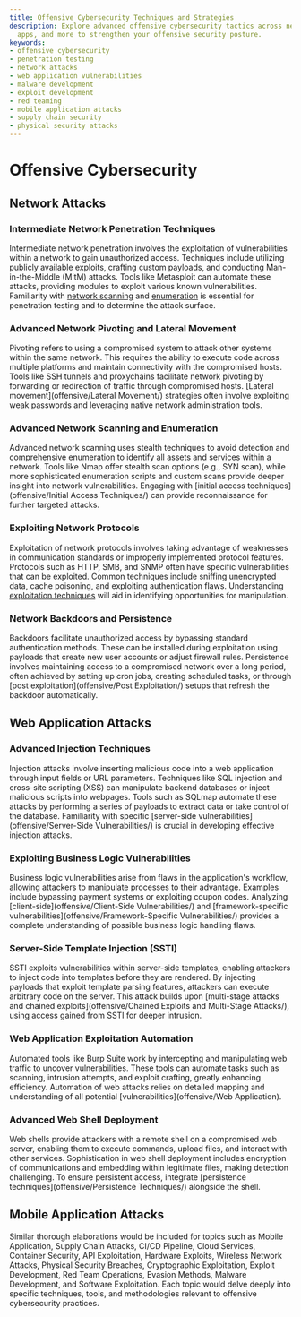 ```yaml
---
title: Offensive Cybersecurity Techniques and Strategies
description: Explore advanced offensive cybersecurity tactics across networks, web
  apps, and more to strengthen your offensive security posture.
keywords:
- offensive cybersecurity
- penetration testing
- network attacks
- web application vulnerabilities
- malware development
- exploit development
- red teaming
- mobile application attacks
- supply chain security
- physical security attacks
---
```


# Offensive Cybersecurity

## Network Attacks

### Intermediate Network Penetration Techniques
Intermediate network penetration involves the exploitation of vulnerabilities within a network to gain unauthorized access. Techniques include utilizing publicly available exploits, crafting custom payloads, and conducting Man-in-the-Middle (MitM) attacks. Tools like Metasploit can automate these attacks, providing modules to exploit various known vulnerabilities. Familiarity with [network scanning](offensive/Scanning/) and [enumeration](offensive/Enumeration/) is essential for penetration testing and to determine the attack surface.

### Advanced Network Pivoting and Lateral Movement
Pivoting refers to using a compromised system to attack other systems within the same network. This requires the ability to execute code across multiple platforms and maintain connectivity with the compromised hosts. Tools like SSH tunnels and proxychains facilitate network pivoting by forwarding or redirection of traffic through compromised hosts. [Lateral movement](offensive/Lateral Movement/) strategies often involve exploiting weak passwords and leveraging native network administration tools.

### Advanced Network Scanning and Enumeration
Advanced network scanning uses stealth techniques to avoid detection and comprehensive enumeration to identify all assets and services within a network. Tools like Nmap offer stealth scan options (e.g., SYN scan), while more sophisticated enumeration scripts and custom scans provide deeper insight into network vulnerabilities. Engaging with [initial access techniques](offensive/Initial Access Techniques/) can provide reconnaissance for further targeted attacks.

### Exploiting Network Protocols
Exploitation of network protocols involves taking advantage of weaknesses in communication standards or improperly implemented protocol features. Protocols such as HTTP, SMB, and SNMP often have specific vulnerabilities that can be exploited. Common techniques include sniffing unencrypted data, cache poisoning, and exploiting authentication flaws. Understanding [exploitation techniques](offensive/Exploitation/) will aid in identifying opportunities for manipulation.

### Network Backdoors and Persistence
Backdoors facilitate unauthorized access by bypassing standard authentication methods. These can be installed during exploitation using payloads that create new user accounts or adjust firewall rules. Persistence involves maintaining access to a compromised network over a long period, often achieved by setting up cron jobs, creating scheduled tasks, or through [post exploitation](offensive/Post Exploitation/) setups that refresh the backdoor automatically.

## Web Application Attacks

### Advanced Injection Techniques
Injection attacks involve inserting malicious code into a web application through input fields or URL parameters. Techniques like SQL injection and cross-site scripting (XSS) can manipulate backend databases or inject malicious scripts into webpages. Tools such as SQLmap automate these attacks by performing a series of payloads to extract data or take control of the database. Familiarity with specific [server-side vulnerabilities](offensive/Server-Side Vulnerabilities/) is crucial in developing effective injection attacks.

### Exploiting Business Logic Vulnerabilities
Business logic vulnerabilities arise from flaws in the application's workflow, allowing attackers to manipulate processes to their advantage. Examples include bypassing payment systems or exploiting coupon codes. Analyzing [client-side](offensive/Client-Side Vulnerabilities/) and [framework-specific vulnerabilities](offensive/Framework-Specific Vulnerabilities/) provides a complete understanding of possible business logic handling flaws.

### Server-Side Template Injection (SSTI)
SSTI exploits vulnerabilities within server-side templates, enabling attackers to inject code into templates before they are rendered. By injecting payloads that exploit template parsing features, attackers can execute arbitrary code on the server. This attack builds upon [multi-stage attacks and chained exploits](offensive/Chained Exploits and Multi-Stage Attacks/), using access gained from SSTI for deeper intrusion.

### Web Application Exploitation Automation
Automated tools like Burp Suite work by intercepting and manipulating web traffic to uncover vulnerabilities. These tools can automate tasks such as scanning, intrusion attempts, and exploit crafting, greatly enhancing efficiency. Automation of web attacks relies on detailed mapping and understanding of all potential [vulnerabilities](offensive/Web Application).

### Advanced Web Shell Deployment
Web shells provide attackers with a remote shell on a compromised web server, enabling them to execute commands, upload files, and interact with other services. Sophistication in web shell deployment includes encryption of communications and embedding within legitimate files, making detection challenging. To ensure persistent access, integrate [persistence techniques](offensive/Persistence Techniques/) alongside the shell.

## Mobile Application Attacks

Similar thorough elaborations would be included for topics such as Mobile Application, Supply Chain Attacks, CI/CD Pipeline, Cloud Services, Container Security, API Exploitation, Hardware Exploits, Wireless Network Attacks, Physical Security Breaches, Cryptographic Exploitation, Exploit Development, Red Team Operations, Evasion Methods, Malware Development, and Software Exploitation. Each topic would delve deeply into specific techniques, tools, and methodologies relevant to offensive cybersecurity practices.